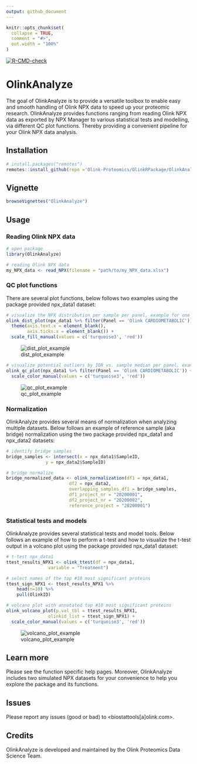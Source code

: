 ```yaml
---
output: github_document
---
```


<!-- README.md is generated from README.Rmd. Please edit that file -->

```r
knitr::opts_chunk$set(
  collapse = TRUE,
  comment = "#>",
  out.width = "100%"
)
```
[![R-CMD-check](https://github.com/Olink-Proteomics/OlinkRPackage/actions/workflows/R-CMD-check.yaml/badge.svg)](https://github.com/Olink-Proteomics/OlinkRPackage/actions/workflows/R-CMD-check.yaml)

# OlinkAnalyze

The goal of OlinkAnalyze is to provide a versatile toolbox to enable easy and smooth handling of Olink NPX data to speed up your proteomic research. OlinkAnalyze provides functions ranging from reading Olink NPX data as exported by NPX Manager to various statistical tests and modelling, via different QC plot functions. Thereby providing a convenient pipeline for your Olink NPX data analysis.

## Installation

```r
# install.packages("remotes")
remotes::install_github(repo ='Olink-Proteomics/OlinkRPackage/OlinkAnalyze', ref = "main", build_vignettes = TRUE)
```

## Vignette

```r
browseVignettes("OlinkAnalyze")
```

## Usage
### Reading Olink NPX data

```r
# open package
library(OlinkAnalyze)

# reading Olink NPX data 
my_NPX_data <- read_NPX(filename = "path/to/my_NPX_data.xlsx")
```

### QC plot functions

There are several plot functions, below follows two examples using the package provided npx_data1 dataset:

```r
# visualize the NPX distribution per sample per panel, example for one panel
olink_dist_plot(npx_data1 %>% filter(Panel == 'Olink CARDIOMETABOLIC')) +
  theme(axis.text.x = element_blank(),
        axis.ticks.x = element_blank()) +
  scale_fill_manual(values = c('turquoise3', 'red'))
```

![dist_plot_example](figures/example_distplot.png)

```r
# visualize potential outliers by IQR vs. sample median per panel, example for one panel
olink_qc_plot(npx_data1 %>% filter(Panel == 'Olink CARDIOMETABOLIC')) +
  scale_color_manual(values = c('turquoise3', 'red'))
```

![qc_plot_example](figures/example_qcplot.png)

### Normalization

OlinkAnalyze provides several means of normalization when analyzing multiple datasets. Below follows an example of reference sample (aka bridge) normalization using the two package provided npx_data1 and npx_data2 datasets:

```r
# identify bridge samples
bridge_samples <- intersect(x = npx_data1$SampleID,
			   y = npx_data2$SampleID)

# bridge normalize
bridge_normalized_data <- olink_normalization(df1 = npx_data1,
					    df2 = npx_data2,
					    overlapping_samples_df1 = bridge_samples,
					    df1_project_nr = "20200001",
					    df2_project_nr = "20200002",
					    reference_project = "20200001")
```

### Statistical tests and models

OlinkAnalyze provides several statistical tests and model tools. Below follows an example of how to perform a t-test and how to visualize the t-test output in a volcano plot using the package provided npx_data1 dataset:

```r
# t-test npx_data1
ttest_results_NPX1 <- olink_ttest(df = npx_data1,
				variable = "Treatment")

# select names of the top #10 most significant proteins
ttest_sign_NPX1 <- ttest_results_NPX1 %>%
	head(n=10) %>%
	pull(OlinkID)

# volcano plot with annotated top #10 most significant proteins
olink_volcano_plot(p.val_tbl = ttest_results_NPX1,
				olinkid_list = ttest_sign_NPX1) +
  scale_color_manual(values = c('turquoise3', 'red'))
```

![volcano_plot_example](figures/example_volcanoplot.png)

## Learn more
Please see the function specific help pages. Moreover, OlinkAnalyze includes two simulated NPX datasets for your convenience to help you explore the package and its functions.

## Issues
Please report any issues (good or bad) to <biostattools[a]olink.com>.

## Credits
OlinkAnalyze is developed and maintained by the Olink Proteomics Data Science Team.


